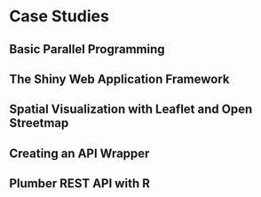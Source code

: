 # Case Studies

## Basic Parallel Programming

## The Shiny Web Application Framework

## Spatial Visualization with Leaflet and Open Streetmap

## Creating an API Wrapper

## Plumber REST API with R